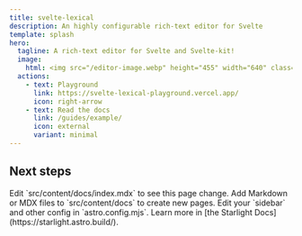 ```yaml
---
title: svelte-lexical
description: An highly configurable rich-text editor for Svelte
template: splash
hero:
  tagline: A rich-text editor for Svelte and Svelte-kit!
  image:
    html: <img src="/editor-image.webp" height="455" width="640" class="hero-image">
  actions:
    - text: Playground
      link: https://svelte-lexical-playground.vercel.app/
      icon: right-arrow
    - text: Read the docs
      link: /guides/example/
      icon: external
      variant: minimal
---
```



## Next steps

<CardGrid stagger>
	<Card title="Update content" icon="pencil">
		Edit `src/content/docs/index.mdx` to see this page change.
	</Card>
	<Card title="Add new content" icon="add-document">
		Add Markdown or MDX files to `src/content/docs` to create new pages.
	</Card>
	<Card title="Configure your site" icon="setting">
		Edit your `sidebar` and other config in `astro.config.mjs`.
	</Card>
	<Card title="Read the docs" icon="open-book">
		Learn more in [the Starlight Docs](https://starlight.astro.build/).
	</Card>
</CardGrid>
